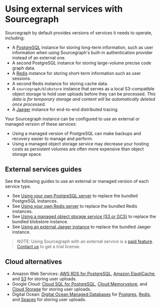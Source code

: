 # Using external services with Sourcegraph

Sourcegraph by default provides versions of services it needs to operate, including:

- A [PostgreSQL](https://www.postgresql.org/) instance for storing long-term information, such as user information when using Sourcegraph's built-in authentication provider instead of an external one.
- A second PostgreSQL instance for storing large-volume precise code graph data.
- A [Redis](https://redis.io/) instance for storing short-term information such as user sessions.
- A second Redis instance for storing cache data.
- A `sourcegraph/blobstore` instance that serves as a local S3-compatible object storage to hold user uploads before they can be processed. _This data is for temporary storage and content will be automatically deleted once processed._
- A [Jaeger](https://www.jaegertracing.io/) instance for end-to-end distributed tracing.

Your Sourcegraph instance can be configured to use an external or managed version of these services:

- Using a managed version of PostgreSQL can make backups and recovery easier to manage and perform.
- Using a managed object storage service may decrease your hosting costs as persistent volumes are often more expensive than object storage space.

## External services guides

See the following guides to use an external or managed version of each service type.

- See [Using your own PostgreSQL server](/admin/external_services/postgres) to replace the bundled PostgreSQL instances.
- See [Using your own Redis server](/admin/external_services/redis) to replace the bundled Redis instances.
- See [Using a managed object storage service (S3 or GCS)](/admin/external_services/object_storage) to replace the bundled blobstore instance.
- See [Using an external Jaeger instance](/admin/observability/tracing#Use-an-external-Jaeger-instance) to replace the bundled Jaeger instance.

> NOTE: Using Sourcegraph with an external service is a [paid feature](https://about.sourcegraph.com/pricing). [Contact us](https://about.sourcegraph.com/contact/sales) to get a trial license.

## Cloud alternatives

- Amazon Web Services: [AWS RDS for PostgreSQL](https://aws.amazon.com/rds/), [Amazon ElastiCache](https://aws.amazon.com/elasticache/redis/), and [S3](https://aws.amazon.com/s3/) for storing user uploads.
- Google Cloud: [Cloud SQL for PostgreSQL](https://cloud.google.com/sql/docs/postgres/), [Cloud Memorystore](https://cloud.google.com/memorystore/), and [Cloud Storage](https://cloud.google.com/storage) for storing user uploads.
- Digital Ocean: [Digital Ocean Managed Databases](https://www.digitalocean.com/products/managed-databases/) for [Postgres](https://www.digitalocean.com/products/managed-databases-postgresql/), [Redis](https://www.digitalocean.com/products/managed-databases-redis/), and [Spaces](https://www.digitalocean.com/products/spaces/) for storing user uploads.
